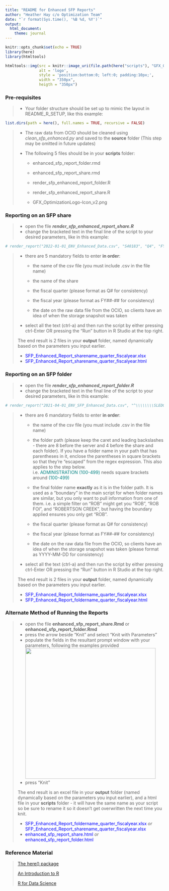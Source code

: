 ```yaml
---
title: "README for Enhanced SFP Reports"
author: "Heather Hay c/o Optimization Team"
date: "`r format(Sys.time(), '%B %d, %Y')`"
output: 
  html_document:
    theme: journal
---
```


```r
knitr::opts_chunk$set(echo = TRUE)
library(here)
library(htmltools)
```

```r
htmltools::img(src = knitr::image_uri(file.path(here("scripts"), "GFX_OptimizationLogo-Icon_v2.png")), 
               alt = 'logo', 
               style = 'position:bottom:0; left:0; padding:10px;',
               width = "350px",
               heigth = "350px")
```

### Pre-requisites

> -   Your folder structure should be set up to mimic the layout in README_R\_SETUP, like this example:

```r
list.dirs(path = here(), full.names = TRUE, recursive = FALSE)
```

> -   The raw data from OCIO should be cleaned using *clean_sfp_enhanced.py* and saved to the **source** folder (This step may be omitted in future updates)
>
> -   The following 5 files should be in your **scripts** folder:
>
>     -   enhanced_sfp_report_folder.rmd
>
>     -   enhanced_sfp_report_share.rmd
>
>     -   render_sfp_enhanced_report_folder.R
>
>     -   render_sfp_enhanced_report_share.R
>
>     -   GFX_OptimizationLogo-Icon_v2.png

### Reporting on an SFP share

> -   open the file ***render_sfp_enhanced_report_share.R***
> -   change the bracketed text in the final line of the script to your desired parameters, like in this example:

```r
# render_report("2022-01-01_ENV_Enhanced_Data.csv", "S40183", "Q4", "FY21-22", "2021-12-22")
```

> -   there are 5 mandatory fields to enter **in order**:
>
>     -   the name of the csv file (you must include .csv in the file name)
>
>     -   the name of the share
>
>     -   the fiscal quarter (please format as Q# for consistency)
>
>     -   the fiscal year (please format as FY##-## for consistency)
>
>     -   the date on the raw data file from the OCIO, so clients have an idea of when the storage snapshot was taken
>
> -   select all the text (ctrl-a) and then run the script by either pressing ctrl-Enter OR pressing the "Run" button in R Studio at the top right.
>
> The end result is 2 files in your **output** folder, named dynamically based on the parameters you input earlier.
>
> -   [SFP_Enhanced_Report_sharename_quarter_fiscalyear.xlsx]{style="color:blue;"}
> -   [SFP_Enhanced_Report_sharename_quarter_fiscalyear.html]{style="color:blue;"}

### Reporting on an SFP folder

> -   open the file ***render_sfp_enhanced_report_folder.R***
> -   change the bracketed text in the final line of the script to your desired parameters, like in this example:

```r
# render_report("2021-04-01_ENV_SFP_Enhanced_Data.csv", "^\\\\\\\\SLEDGE\\\\S40203\\\\IRMT", "IRMT", "Q1", "FY21-22", "2021-04-27")
```

> -   there are 6 mandatory fields to enter **in order**:
>
>     -   the name of the csv file (you must include .csv in the file name)
>
>     -   the folder path (please keep the caret and leading backslashes - there are 8 before the server and 4 before the share and each folder). If you have a folder name in your path that has parentheses in it, enclose the parentheses in square brackets so that they're "escaped" from the regex expression. This also applies to the step below.\
>         i.e. [ADMINISTRATION (100-499)]{style="color:teal;"} needs square brackets around [(100-499)]{style="color:teal;"}
>
>     -   the final folder name **exactly** as it is in the folder path. It is used as a "boundary" in the main script for when folder names are similar, but you only want to pull information from one of them. i.e. a simple filter on "ROB" might get you "ROB", "ROB FOI", and "ROBERTSON CREEK", but having the boundary applied ensures you only get "ROB".
>
>     -   the fiscal quarter (please format as Q# for consistency)
>
>     -   the fiscal year (please format as FY##-## for consistency)
>
>     -   the date on the raw data file from the OCIO, so clients have an idea of when the storage snapshot was taken (please format as YYYY-MM-DD for consistency)
>
> -   select all the text (ctrl-a) and then run the script by either pressing ctrl-Enter OR pressing the "Run" button in R Studio at the top right.
>
> The end result is 2 files in your **output** folder, named dynamically based on the parameters you input earlier.
>
> -   [SFP_Enhanced_Report_foldername_quarter_fiscalyear.xlsx]{style="color:blue;"}
> -   [SFP_Enhanced_Report_foldername_quarter_fiscalyear.html]{style="color:blue;"}

### Alternate Method of Running the Reports

> -   open the file **enhanced_sfp_report_share.Rmd** or **enhanced_sfp_report_folder.Rmd**
> -   press the arrow beside "Knit" and select "Knit with Parameters"
> -   populate the fields in the resultant prompt window with your parameters, following the examples provided\
>     ![](KWP.jpg){width="414"}
> -   press "Knit"
>
> The end result is an excel file in your **output** folder (named dynamically based on the parameters you input earlier), and a html file in your **scripts** folder - it will have the same name as your script so be sure to rename it so it doesn't get overwritten the next time you knit.
>
> -   [SFP_Enhanced_Report_foldername_quarter_fiscalyear.xlsx]{style="color:blue;"} *or* [SFP_Enhanced_Report_sharename_quarter_fiscalyear.xlsx]{style="color:blue;"}
> -   [enhanced_sfp_report_share.html]{style="color:blue;"} *or* [enhanced_sfp_report_folder.html]{style="color:blue;"}

### Reference Material

> [The here() package](https://github.com/jennybc/here_here)
>
> [An Introduction to R](https://intro2r.com/)
>
> [R for Data Science](https://r4ds.had.co.nz/)
